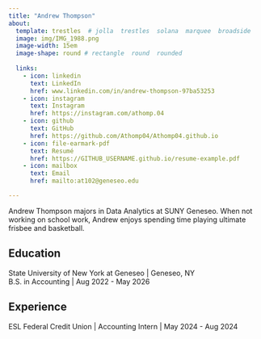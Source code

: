 ```yaml
---
title: "Andrew Thompson"
about:
  template: trestles  # jolla  trestles  solana  marquee  broadside
  image: img/IMG_1988.png
  image-width: 15em
  image-shape: round # rectangle  round  rounded
  
  links:
    - icon: linkedin
      text: LinkedIn
      href: www.linkedin.com/in/andrew-thompson-97ba53253
    - icon: instagram
      text: Instagram
      href: https://instagram.com/athomp.04
    - icon: github
      text: GitHub
      href: https://github.com/Athomp04/Athomp04.github.io
    - icon: file-earmark-pdf
      text: Resumé
      href: https://GITHUB_USERNAME.github.io/resume-example.pdf
    - icon: mailbox
      text: Email
      href: mailto:at102@geneseo.edu

---
```



Andrew Thompson majors in Data Analytics at SUNY Geneseo. When not working on school work, Andrew enjoys spending time playing ultimate frisbee and basketball.

## Education

State University of New York at Geneseo | Geneseo, NY <br>
B.S. in Accounting | Aug 2022 - May 2026 <br>


## Experience

ESL Federal Credit Union | Accounting Intern | May 2024 - Aug 2024


